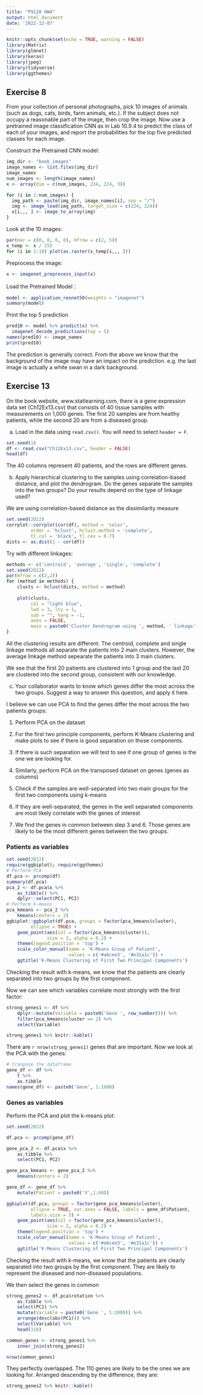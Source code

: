 ```yaml
---
title: "P9120 HW4"
output: html_document
date: '2022-12-07'
---
```


```r
knitr::opts_chunk$set(echo = TRUE, warning = FALSE)
library(Matrix)
library(glmnet)
library(keras)
library(jpeg)
library(tidyverse)
library(ggthemes)
```

## Exercise 8

From your collection of personal photographs, pick 10 images of animals (such as dogs, cats, birds, farm animals, etc.). If the subject does not occupy a reasonable part of the image, then crop the image. Now use a pretrained image classification CNN as in Lab 10.9.4 to predict the class of each of your images, and report the probabilities for the top five predicted classes for each image.

Construct the Pretrained CNN model:

```r
img_dir <- "book_images"
image_names <- list.files(img_dir)
image_names
num_images <- length(image_names)
x <- array(dim = c(num_images, 224, 224, 3)) 

for (i in 1:num_images) {
  img_path <- paste(img_dir, image_names[i], sep = "/") 
  img <- image_load(img_path, target_size = c(224, 224))
  x[i,,, ] <- image_to_array(img)
}

```

Look at the 10 images:

```r
par(mar = c(0, 0, 0, 0), mfrow = c(2, 5))
x_temp <- x / 255
for (i in 1:10) plot(as.raster(x_temp[i,,, ]))
```

Preprocess the image:

```r
x <- imagenet_preprocess_input(x)
```

Load the Pretrained Model：

```r
model <- application_resnet50(weights = "imagenet") 
summary(model)
```

Print the top 5 prediction

```r
pred10 <- model %>% predict(x) %>%
  imagenet_decode_predictions(top = 5) 
names(pred10) <- image_names
print(pred10)
```

The prediction is generally correct. From the above we know that the background of the image may have an impact on the prediction. e.g. the last image is actually a white swan in a dark background. 

## Exercise 13

On the book website, www.statlearning.com, there is a gene expression data set (Ch12Ex13.csv) that consists of 40 tissue samples with measurements on 1,000 genes. The first 20 samples are from healthy patients, while the second 20 are from a diseased group.

(a)  Load in the data using `read.csv()`. You will need to select `header = F`.

```r
set.seed(1)
df <- read.csv("Ch12Ex13.csv", header = FALSE)
head(df)
```
The 40 columns represent 40 patients, and the rows are different genes.

(b) Apply hierarchical clustering to the samples using correlation-based distance, and plot the dendrogram. Do the genes separate the samples into the two groups? Do your results depend on the type of linkage used?

We are using correlation-based distance as the dissimilarity measure
```r
set.seed(2022)
corrplot::corrplot(cor(df), method = 'color', 
         order = 'hclust', hclust.method = 'complete', 
         tl.col = 'black', tl.cex = 0.7)
dists <- as.dist(1 - cor(df))
```

Try with different linkages:
```r
methods <- c('centroid', 'average', 'single', 'complete')
set.seed(2022)
par(mfrow = c(2,2))
for (method in methods) {
    clusts <- hclust(dists, method = method)
    
    plot(clusts, 
         col = "light blue",
         lwd = 3, lty = 1, 
         sub = "", hang = -1, 
         axes = FALSE,
         main = paste0('Cluster Dendrogram using ', method, ' linkage'))
}
```

All the clustering results are different. The centroid, complete and single linkage methods all separate the patients into 2 main clusters. However, the average linkage method sepearate the patients into 3 main clusters.

We see that the first 20 patients are clustered into 1 group and the last 20 are clustered into the second group, consistent with our knowledge.

(c) Your collaborator wants to know which genes differ the most across the two groups. Suggest a way to answer this question, and apply it here.

I believe we can use PCA to find the genes differ the most across the two patients groups:

1. Perform PCA on the dataset

2. For the first two principle components, perform K-Means clustering and make plots to see if there is good separation on those components.

3. If there is such separation we will test to see if one group of genes is the one we are looking for.

4. Similarly, perform PCA on the transposed dataset on genes (genes as columns)

5. Check if the samples are well-separated into two main groups for the first two components using k-means

6. If they are well-separated, the genes in the well separated components are most likely correlate with the genes of interest

7. We find the genes in common between step 3 and 6. Those genes are likely to be the most different genes between the two groups.

### Patients as variables

```r
set.seed(2022)
require(ggbiplot); require(ggthemes)
# Perform PCA
df.pca <- prcomp(df)
summary(df.pca)
pca_2 <- df.pca$x %>%
    as_tibble() %>%
    dplyr::select(PC1, PC2)
# Perform k-means
pca_kmeans <- pca_2 %>%
    kmeans(centers = 2)
ggbiplot::ggbiplot(df.pca, groups = factor(pca_kmeans$cluster), 
         ellipse = TRUE) +
    geom_point(aes(col = factor(pca_kmeans$cluster)), 
               size = 2, alpha = 0.2) +
    theme(legend.position = 'top') +
    scale_color_manual(name = 'K-Means Group of Patient',
                       values = c('#a6cee3', '#e31a1c')) +
    ggtitle('K-Means Clustering of First Two Principal Components')
```

Checking the result with k-means, we know that the patients are clearly separated into two groups by the first component.

Now we can see which variables correlate most strongly with the first factor:

```r
strong_genes1 <- df %>%
    dplyr::mutate(Variable = paste0('Gene ', row_number())) %>%
    filter(pca_kmeans$cluster == 2) %>%
    select(Variable)

strong_genes1 %>% knitr::kable()
```

There are `r nrow(strong_genes1)` genes that are important. Now we look at the PCA with the genes:

```r
# tranpose the dataframe
gene_df <- df %>%
    t %>%
    as.tibble
names(gene_df) <- paste0('Gene', 1:1000)
```

### Genes as variables

Perform the PCA and plot the k-means plot:

```r
set.seed(2022)

df.pca <- prcomp(gene_df)

gene_pca_2 <- df.pca$x %>%
    as.tibble %>%
    select(PC1, PC2)

gene_pca_kmeans <- gene_pca_2 %>%
    kmeans(centers = 2)

gene_df <- gene_df %>%
    mutate(Patient = paste0('V',1:40))

ggbiplot(df.pca, groups = factor(gene_pca_kmeans$cluster), 
         ellipse = TRUE, var.axes = FALSE, labels = gene_df$Patient,
         labels.size = 5) +
    geom_point(aes(col = factor(gene_pca_kmeans$cluster)), 
               size = 2, alpha = 0.2) +
    theme(legend.position = 'top') +
    scale_color_manual(name = 'K-Means Group of Patient',
                       values = c('#a6cee3', '#e31a1c')) +
    ggtitle('K-Means Clustering of First Two Principal Components')
```

Checking the result with k-means, we know that the patients are clearly separated into two groups by the first component.
They are likely to represent the diseased and non-diseased populations.

We then select the genes in common

```r
strong_genes2 <- df.pca$rotation %>%
    as.tibble %>%
    select(PC1) %>%
    mutate(Variable = paste0('Gene ', 1:1000)) %>%
    arrange(desc(abs(PC1))) %>%
    select(Variable) %>%
    head(110)
```


```r
common_genes <- strong_genes1 %>%
    inner_join(strong_genes2)

nrow(common_genes)
```

They perfectly overlapped. The 110 genes are likely to be the ones we are looking for. Arranged descending by the difference, they are:

```r
strong_genes2 %>% knitr::kable()
```




